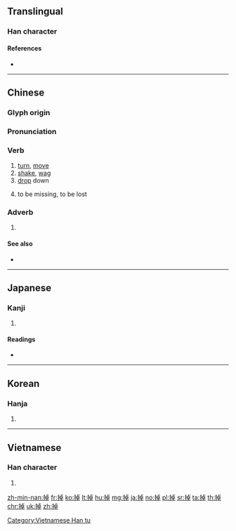 ==Translingual==

===Han character===
{{Han char|rn=64|rad=手|as=08|sn=11|four=51046|canj=QYAJ|ids=⿰扌卓}}

====References====
* {{Han ref|kx=0436.200|dkj=12243|dj=0786.070|hdz=31896.010|uh=6389|ud=25481|bh=B1BC|bd=45500}}

----

==Chinese==
{{zh-forms|alt=𢴿}}

===Glyph origin===
{{Han etym}}

===Pronunciation===
{{zh-pron
|m=diào
|c=diu6,deu6,zaau6
|h=pfs=thet
|md=
|mn=tiō
|w=
|mc=y
|oc=y
|cat=n
}}

===Verb===
{{zh-verb}}

# [[turn]], [[move]]
# [[shake]], [[wag]]
# [[drop]] down
# {{lb|zh|dialectal|intransitive}} to be missing, to be lost
#: {{zh-x|我 錢 掉 了|I lost my money.}}

===Adverb===
{{zh-adverb}}

# {{n-g|Used along with a verb to indicate completion, usually together with {{zh-l|了}}; or to indicate imperative mood.}}
#: {{zh-x|他 戒 掉 了 煙|He quit smoking.}}
#: {{zh-x|把 燈 關 掉|Turn off the lights.}}

====See also====
* {{zh-l|落}}

----

==Japanese==

===Kanji===
{{ja-kanji|grade=|rs=手08}}

# {{defn|lang=ja|sort=手08}}

====Readings====
* {{ja-readings|on=[[とう]] (tō), [[ちょう]] (chō)|kun=[[ふるう]] (furuu)}}

----

==Korean==

===Hanja===
{{ko-hanja|hangeul=도|eumhun=|rv=do|mr=to|y=to}}

# {{defn|lang=ko|sort=手08}}

----

==Vietnamese==

===Han character===
{{vi-readings|rs=手08|hanviet=[[trao]], [[chèo]], [[điệu]], [[sạo]], [[trạo]], [[tráo]]}}

# {{defn|lang=vi|sort=手08}}

[[Category:Vietnamese Han tu]]

[[zh-min-nan:掉]]
[[fr:掉]]
[[ko:掉]]
[[lt:掉]]
[[hu:掉]]
[[mg:掉]]
[[ja:掉]]
[[no:掉]]
[[pl:掉]]
[[sr:掉]]
[[ta:掉]]
[[th:掉]]
[[chr:掉]]
[[uk:掉]]
[[zh:掉]]